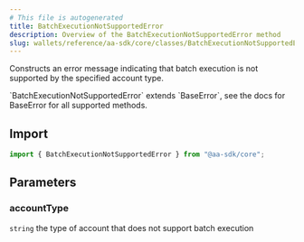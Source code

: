 ```yaml
---
# This file is autogenerated
title: BatchExecutionNotSupportedError
description: Overview of the BatchExecutionNotSupportedError method
slug: wallets/reference/aa-sdk/core/classes/BatchExecutionNotSupportedError/constructor
---
```


Constructs an error message indicating that batch execution is not supported by the specified account type.

<Note>
  `BatchExecutionNotSupportedError` extends `BaseError`, see the docs for
  BaseError for all supported methods.
</Note>

## Import

```ts
import { BatchExecutionNotSupportedError } from "@aa-sdk/core";
```

## Parameters

### accountType

`string`
the type of account that does not support batch execution
